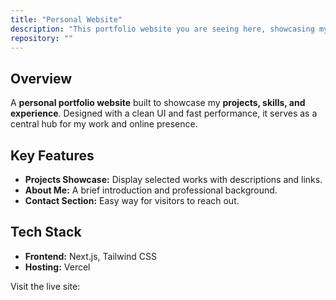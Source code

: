 ```yaml
---
title: "Personal Website"
description: "This portfolio website you are seeing here, showcasing my projects, skills, and experience."
repository: ""
---
```


## Overview

A **personal portfolio website** built to showcase my **projects, skills, and experience**. Designed with a clean UI and fast performance, it serves as a central hub for my work and online presence.

## Key Features

- **Projects Showcase:** Display selected works with descriptions and links.
- **About Me:** A brief introduction and professional background.
- **Contact Section:** Easy way for visitors to reach out.

## Tech Stack

- **Frontend:** Next.js, Tailwind CSS
- **Hosting:** Vercel

Visit the live site:
